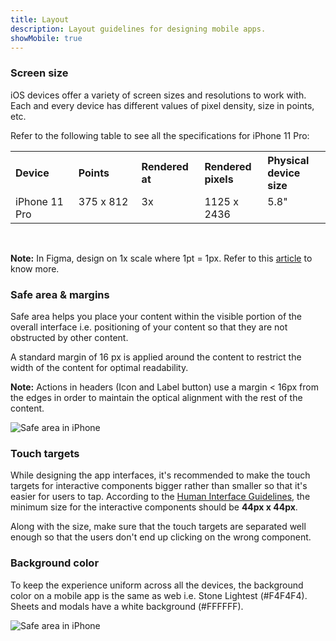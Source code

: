 ```yaml
---
title: Layout
description: Layout guidelines for designing mobile apps.
showMobile: true
---
```


### Screen size
iOS devices offer a variety of screen sizes and resolutions to work with. Each and every device has different values of pixel density, size in points, etc.

Refer to the following table to see all the specifications for iPhone 11 Pro:

<table style="width: 100%">
  <tbody>
    <tr>
      <th style="width:20%; text-align: left;">Device</th>
      <th style="width:20%; text-align: left;">Points</th>
      <th style="width:20%; text-align: left;">Rendered at</th>
      <th style="width:20%; text-align: left;">Rendered pixels</th>
      <th style="width:20%; text-align: left;">Physical device size</th>
    </tr>
    <tr style="vertical-align: top">
      <td>iPhone 11 Pro</td>
      <td>375 x 812</td>
      <td>3x</td>
      <td>1125 x 2436</td>
      <td>5.8"</td>
    </tr>
  </tbody>
</table>
<br/>

**Note:** In Figma, design on 1x scale where 1pt = 1px. Refer to this [article](https://medium.com/@peternowell/pixel-density-demystified-a4db63ba2922) to know more.

### Safe area & margins
Safe area helps you place your content within the visible portion of the overall interface i.e. positioning of your content so that they are not obstructed by other content.

A standard margin of 16 px is applied around the content to restrict the width of the content for optimal readability.

**Note:** Actions in headers (Icon and Label button) use a margin < 16px from the edges in order to maintain the optical alignment with the rest of the content.

![Safe area in iPhone](./images/layout-1.png)
<br/>

### Touch targets
While designing the app interfaces, it's recommended to make the touch targets for interactive components bigger rather than smaller so that it's easier for users to tap. According to the [Human Interface Guidelines](https://developer.apple.com/design/human-interface-guidelines/accessibility#Buttons-and-controls), the minimum size for the interactive components should be **44px x 44px**. 

Along with the size, make sure that the touch targets are separated well enough so that the users don't end up clicking on the wrong component.

### Background color
To keep the experience uniform across all the devices, the background color on a mobile app is the same as web i.e. Stone Lightest (#F4F4F4). Sheets and modals have a white background (#FFFFFF).

![Safe area in iPhone](./images/layout-2.png)